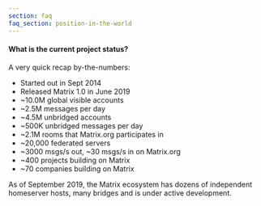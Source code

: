 ```yaml
---
section: faq
faq_section: position-in-the-world
---
```


#### What is the current project status?

A very quick recap by-the-numbers:

* Started out in Sept 2014
* Released Matrix 1.0 in June 2019
* ~10.0M global visible accounts
* ~2.5M messages per day
* ~4.5M unbridged accounts
* ~500K unbridged messages per day
* ~2.1M rooms that Matrix.org participates in
* ~20,000 federated servers
* ~3000 msgs/s out, ~30 msgs/s in on Matrix.org
* ~400 projects building on Matrix
* ~70 companies building on Matrix

As of September 2019, the Matrix ecosystem has dozens of independent homeserver hosts, many bridges and is under active development.
